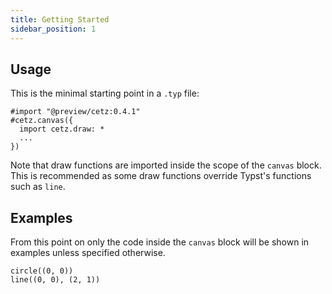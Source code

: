 ```yaml
---
title: Getting Started
sidebar_position: 1
---
```


## Usage

This is the minimal starting point in a `.typ` file:

```typ
#import "@preview/cetz:0.4.1"
#cetz.canvas({
  import cetz.draw: *
  ...
})
```

Note that draw functions are imported inside the scope of the `canvas` block. This is recommended as some draw functions override Typst's functions such as `line`.

## Examples

From this point on only the code inside the `canvas` block will be shown in examples unless specified otherwise.

```typc example
circle((0, 0))
line((0, 0), (2, 1))
```
